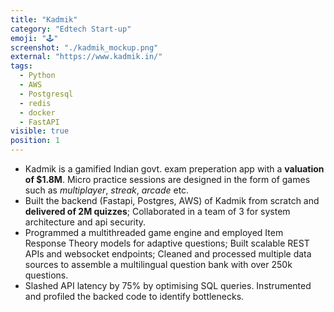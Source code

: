 ```yaml
---
title: "Kadmik"
category: "Edtech Start-up"
emoji: "🕹"
screenshot: "./kadmik_mockup.png"
external: "https://www.kadmik.in/"
tags:
  - Python
  - AWS
  - Postgresql
  - redis
  - docker
  - FastAPI
visible: true
position: 1
---
```

* Kadmik is a gamified Indian govt. exam preperation app with a **valuation of $1.8M**. Micro practice sessions are designed in the form of games such as _multiplayer_, _streak_, _arcade_ etc. 
* Built the backend (Fastapi, Postgres, AWS) of Kadmik from scratch and **delivered of 2M quizzes**; Collaborated in a team of 3 for system architecture and api security.
* Programmed a multithreaded game engine and employed Item Response Theory models for adaptive questions; Built scalable REST APIs and websocket endpoints; Cleaned and processed multiple data sources to assemble a multilingual question bank with over 250k questions.
* Slashed API latency by 75% by optimising SQL queries. Instrumented and profiled the backed code to identify bottlenecks.
